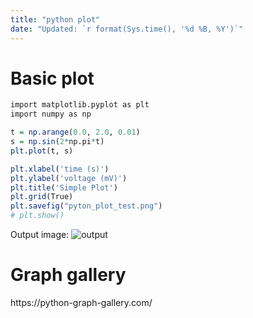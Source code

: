 ---
title: "python plot"
date: "Updated: `r format(Sys.time(), '%d %B, %Y')`"
---

# Basic plot

```{r, engine='python'}
import matplotlib.pyplot as plt
import numpy as np

t = np.arange(0.0, 2.0, 0.01)
s = np.sin(2*np.pi*t)
plt.plot(t, s)

plt.xlabel('time (s)')
plt.ylabel('voltage (mV)')
plt.title('Simple Plot')
plt.grid(True)
plt.savefig("pyton_plot_test.png")
# plt.show()
```

Output image:
![output](pyton_plot_test.png)


# Graph gallery

https://python-graph-gallery.com/